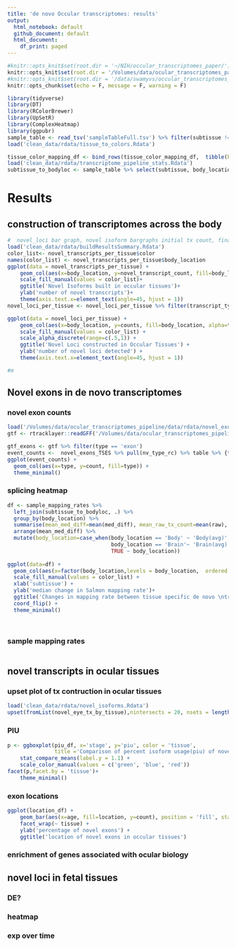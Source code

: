 ```yaml
---
title: 'de novo Occular transcriptomes: results'
output:
  html_notebook: default
  github_document: default
  html_document:
    df_print: paged
---
```


```r
#knitr::opts_knit$set(root.dir = '~/NIH/occular_transcriptomes_paper/')
knitr::opts_knit$set(root.dir = '/Volumes/data/ocular_transcriptomes_paper/')
#knitr::opts_knit$set(root.dir = '/data/swamyvs/occular_transcriptomes_paper')
knitr::opts_chunk$set(echo = F, message = F, warning = F)
```





```r
library(tidyverse)
library(DT)
library(RColorBrewer)
library(UpSetR)
library(ComplexHeatmap)
library(ggpubr)
sample_table <- read_tsv('sampleTableFull.tsv') %>% filter(subtissue != 'synth')
load('clean_data/rdata/tissue_to_colors.Rdata')

tissue_color_mapping_df <- bind_rows(tissue_color_mapping_df,  tibble(body_location=c('Brain(avg)', 'Body(avg)'), color=c('orange','yellow')))
load('clean_data/rdata/transcriptome_pipeline_stats.Rdata')
subtissue_to_bodyloc <- sample_table %>% select(subtissue, body_location) %>% distinct
```


# Results 

## construction of transcriptomes across the body 
```r
#  novel_loci bar graph, novel isoform bargraphs initial tx count, final tx count
load('clean_data/rdata/buildResultsSummary.Rdata')
color_list<- novel_transcripts_per_tissue$color
names(color_list) <- novel_transcripts_per_tissue$body_location
ggplot(data = novel_transcripts_per_tissue) +
    geom_col(aes(x=body_location, y=novel_transcript_count, fill=body_location)) +
    scale_fill_manual(values = color_list)+
    ggtitle('Novel Isoforms built in occular tissues')+
    ylab('number of novel transcripts')+
    theme(axis.text.x=element_text(angle=45, hjust = 1))
novel_loci_per_tissue <- novel_loci_per_tissue %>% filter(transcript_type!='color') %>% mutate(counts=as.numeric(counts))

ggplot(data = novel_loci_per_tissue) +
    geom_col(aes(x=body_location, y=counts, fill=body_location, alpha=transcript_type), position = 'dodge') +
    scale_fill_manual(values = color_list) +
    scale_alpha_discrete(range=c(.5,1)) +
    ggtitle('Novel Loci constructed in Occular Tissues') +
    ylab('number of novel loci detected') +
    theme(axis.text.x=element_text(angle=45, hjust = 1))

#m
```


## Novel exons in de novo transcriptomes

### novel exon counts 
```r
load('/Volumes/data/ocular_transcriptomes_pipeline/data/rdata/novel_exon_classification.Rdata')
gtf <- rtracklayer::readGFF('/Volumes/data/ocular_transcriptomes_pipeline/data/gtfs/all_tissues.combined_NovelAno.gtf')

gtf_exons <- gtf %>% filter(type == 'exon')
event_counts <-  novel_exons_TSES %>% pull(nv_type_rc) %>% table %>% {tibble(type=names(.), count=.)}
ggplot(event_counts) + 
  geom_col(aes(x=type, y=count, fill=type)) + 
  theme_minimal()

```




### splicing heatmap

```r
df <- sample_mapping_rates %>% 
  left_join(subtissue_to_bodyloc, .) %>% 
  group_by(body_location) %>% 
  summarise(mean_med_diff=mean(med_diff), mean_raw_tx_count=mean(raw), mean_final_tx_count=mean(final)) %>% 
  arrange(mean_med_diff) %>% 
  mutate(body_location=case_when(body_location == 'Body' ~ 'Body(avg)', 
                                 body_location == 'Brain'~ 'Brain(avg)' , 
                                 TRUE ~ body_location))
  
ggplot(data=df) + 
  geom_col(aes(x=factor(body_location,levels = body_location,  ordered = T),y=mean_med_diff, fill=body_location)) + 
  scale_fill_manual(values = color_list) +
  xlab('subtissue') + 
  ylab('median change in Salmon mapping rate')+
  ggtitle('Changes in mapping rate between tissue specific de novo \ntranscriptomes and gencode V28 quantification ')+
  coord_flip() + 
  theme_minimal()
  
  
```






### sample mapping rates 


```r


```





## novel transcripts in ocular tissues 



### upset plot of tx contruction in ocular tissues 
```r
load('clean_data/rdata/novel_isoforms.Rdata')
upset(fromList(novel_eye_tx_by_tissue),nintersects = 20, nsets = length(novel_eye_tx_by_tissue), order.by = 'freq')
```





### PIU
```r

p <- ggboxplot(piu_df, x='stage', y='piu', color = 'tissue',
               title ='Comparison of percent isoform usage(piu) of novel \ntranscripts in fetal and adult eye tissues')+
    stat_compare_means(label.y = 1.1) +
    scale_color_manual(values = c('green', 'blue', 'red'))
facet(p,facet.by = 'tissue')+
    theme_minimal()
```


### exon locations 
```r
ggplot(location_df) + 
    geom_bar(aes(x=age, fill=location, y=count), position = 'fill', stat = 'identity' ) +
    facet_wrap(~ tissue) + 
    ylab('percentage of novel exons') + 
    ggtitle('location of novel exons in occular tissues')
```


### enrichment of genes associated with ocular biology


## novel loci in fetal tissues 

### DE?


### heatmap 



### exp over time 









